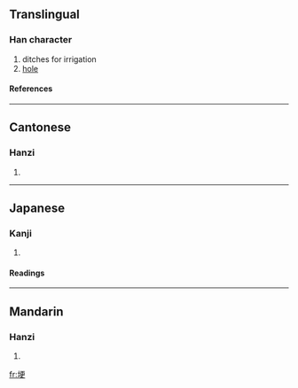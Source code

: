 ==Translingual==
===Han character===
{{Han char|rn=32|rad=土|as=07|sn=10|four=4114<sub>6</sub>|canj=土一中大 (GMLK)}}
# ditches for irrigation
# [[hole]]
====References====
{{Han ref|kx=0229.180|dkj=05106|dj=0465.080|hdz=10443.080|uh=57C2|ud=22466|bh=AE47|bd=44615}}
----
==Cantonese==
===Hanzi===
{{yue-hanzi|jyut=|y=gang2}}
# {{defn|Cantonese}}
----
==Japanese==
===Kanji===
{{ja-kanji|grade=|rs=土07}}
# {{defn|Japanese}} 
====Readings====
{{ja-readings|on=[[かう]] (kau), [[きょう]] (kyō)|kun=[[あな]] (ana), [[つつみ]] (tsutsumi), [[あぜ]] (aze)}}
----
==Mandarin==
===Hanzi===
{{cmn-hanzi|pin=[[gěng]] ([[geng3]])|wg=keng<sup>3</sup>}}
# {{defn|Mandarin}}

[[fr:埂]]